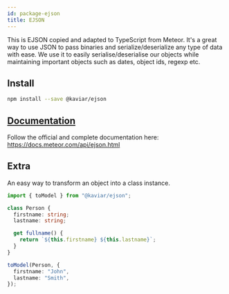 ```yaml
---
id: package-ejson
title: EJSON
---
```



<PackageHeader version="1.2.7" packageName="ejson" containsTypeDefs />

This is EJSON copied and adapted to TypeScript from Meteor. It's a great way to use JSON to pass binaries and serialize/deserialize any type of data with ease. We use it to easily serialise/deserialise our objects while maintaining important objects such as dates, object ids, regexp etc.

## Install

```bash
npm install --save @kaviar/ejson
```

## [Documentation](https://docs.meteor.com/api/ejson.html)

Follow the official and complete documentation here:
https://docs.meteor.com/api/ejson.html

## Extra

An easy way to transform an object into a class instance.

```ts
import { toModel } from "@kaviar/ejson";

class Person {
  firstname: string;
  lastname: string;

  get fullname() {
    return `${this.firstname} ${this.lastname}`;
  }
}

toModel(Person, {
  firstname: "John",
  lastname: "Smith",
});
```
